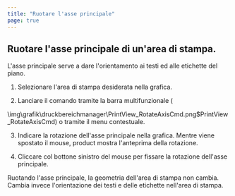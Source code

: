```yaml
---
title: "Ruotare l'asse principale"
page: true
---
```

## Ruotare  <Italic> l&#39;asse principale </Italic>  di un&#39;area di stampa.
<GeoMapper>
L&#39;asse principale serve a dare l&#39;orientamento ai testi ed alle etichette del piano.


1. Selezionare l&#39;area di stampa desiderata nella grafica.


2. Lanciare il comando tramite la barra multifunzionale (


<Image>\img\grafik\druckbereichmanager\PrintView_RotateAxisCmd.png$PrintView_RotateAxisCmd</Image>) o tramite il menu contestuale.


3. Indicare la rotazione dell&#39;asse principale nella grafica. Mentre viene spostato il mouse, <Placeholder>product</Placeholder> mostra l&#39;anteprima della rotazione.


4. Cliccare col <Border>bottone sinistro del mouse</Border>  per fissare la rotazione dell&#39;asse principale.





<Warning>
Ruotando l&#39;asse principale, la geometria dell&#39;area di stampa non cambia. Cambia invece l&#39;orientazione dei testi e delle etichette nell&#39;area di stampa.
</Warning>

</GeoMapper>
